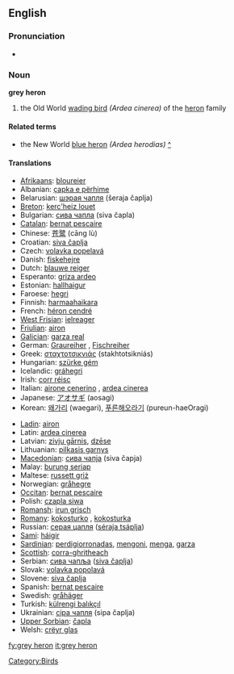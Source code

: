 ==English==
{{wikipedia}}

===Pronunciation===
* {{IPA|/gɻeɪ 'hiɻɔn/}}

===Noun===
'''grey heron'''

# the Old World [[wading bird]] ''(Ardea cinerea)'' of the [[heron]] family

====Related terms====
* the New World [[blue heron]] ''(Ardea herodias)'' [[w:Great blue heron|^]]

====Translations====
{{top}}
* [[Afrikaans]]: [[bloureier]]
* Albanian: [[çapka e përhime]]
* Belarusian: [[шэрая чапля]] (šeraja čaplja) {{f}}
* [[Breton]]: [[kerc'heiz louet]]
* Bulgarian: [[сива чапла]] (siva čapla) {{f}}
* [[Catalan]]: [[bernat pescaire]]
* Chinese: [[苍鹭]] (cāng lù)
* Croatian: [[siva čaplja]]
* Czech: [[volavka popelavá]]
* Danish: [[fiskehejre]]
* Dutch: [[blauwe reiger]] {{m}}
* Esperanto: [[griza ardeo]]
* Estonian: [[hallhaigur]]
* Faroese: [[hegri]]
* Finnish: [[harmaahaikara]]
* French: [[héron cendré]] {{m}}
* [[West Frisian]]: [[ielreager]]
* [[Friulian]]: [[airon]]
* [[Galician]]: [[garza real]] {{f}}
* German: [[Graureiher]] {{m}}, [[Fischreiher]] {{m}}
* Greek: [[σταχτοτσικνιάς]] (stakhtotsikniás) {{m}}
* Hungarian: [[szürke gém]]
* Icelandic: [[gráhegri]]
* Irish: [[corr réisc]]
* Italian: [[airone cenerino]] {{m}}, [[ardea cinerea]] {{f}}
* Japanese: [[アオサギ]] (aosagi)
* Korean: [[왜가리]] (waegari), [[푸른해오라기]] (pureun-haeOragi)
{{mid}}
* [[Ladin]]: [[airon]]
* Latin: [[ardea cinerea]] {{f}}
* Latvian: [[zivju gārnis]], [[dzēse]]
* Lithuanian: [[pilkasis garnys]]
* [[Macedonian]]: [[сива чапjа]] (siva čapja) {{f}}
* Malay: [[burung seriap]]
* Maltese: [[russett griż]]
* Norwegian: [[gråhegre]]
* [[Occitan]]: [[bernat pescaire]]
* Polish: [[czapla siwa]] {{f}}
* [[Romansh]]: [[irun grisch]]
* [[Romany]]: [[kokosturko]] {{m}}, [[kokosturka]] {{f}}
* Russian: [[серая цапля]] ([[séraja tsáplja]]) {{f}}
* [[Sami]]: [[háigir]]
* [[Sardinian]]: [[perdigiorronadas]], [[mengoni]], [[menga]], [[garza]]
* [[Scottish]]: [[corra-ghritheach]]
* Serbian: [[сива чапља]] ([[siva čaplja]]) {{f}}
* Slovak: [[volavka popolavá]] {{f}}
* Slovene: [[siva čaplja]] {{f}}
* Spanish: [[bernat pescaire]] {{m}}
* Swedish: [[gråhäger]]
* Turkish: [[külrengi balıkçıl]]
* Ukrainian: [[сiра чапля]] (sipa čaplja)
* [[Upper Sorbian]]: [[čapla]]
* Welsh: [[crëyr glas]]
{{bottom}}

[[Category:Birds]]

[[fy:grey heron]]
[[it:grey heron]]